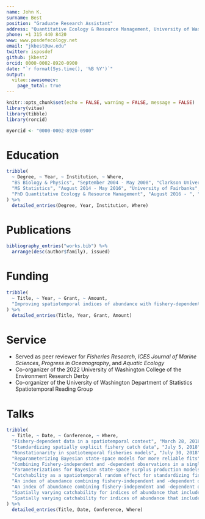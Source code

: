 ```yaml
---
name: John K.
surname: Best
position: "Graduate Research Assistant"
address: "Quantitative Ecology & Resource Management, University of Washington"
phone: +1 315 440 8420
www: www.posdefecology.net
email: "jkbest@uw.edu"
twitter: isposdef
github: jkbest2
orcid: 0000-0002-8920-0900
date: "`r format(Sys.time(), '%B %Y')`"
output: 
  vitae::awesomecv:
    page_total: true
---
```


```r
knitr::opts_chunk$set(echo = FALSE, warning = FALSE, message = FALSE)
library(vitae)
library(tibble)
library(rorcid)

myorcid <- "0000-0002-8920-0900"
```

# Education

```r
tribble(
  ~ Degree, ~ Year, ~ Institution, ~ Where,
  "BS Biology & Physics", "September 2004 - May 2008", "Clarkson University", "Potsdam, NY",
  "MS Statistics", "August 2014 - May 2016", "University of Fairbanks", "Fairbanks, AK",
  "PhD Quantitative Ecology & Resource Management", "August 2016 - ", "University of Washington", "Seattle, WA"
) %>% 
  detailed_entries(Degree, Year, Institution, Where)
```

# Publications

```r
bibliography_entries("works.bib") %>%
  arrange(desc(author$family), issued)
```

# Funding

```r
tribble(
  ~ Title, ~ Year, ~ Grant, ~ Amount,
  "Improving spatiotemporal indices of abundance with fishery-dependent and -independent data", "2019 - 2022", "NMFS-Sea Grant Joint Fellowship in Population and Ecosystem Dynamics", "$120,000"
) %>%
  detailed_entries(Title, Year, Grant, Amount)
```

# Service

- Served as peer reviewer for *Fisheries Research*, *ICES Journal of Marine
  Sciences*, *Progress in Oceanography*, and *Aquatic Ecology*
- Co-organizer of the 2022 University of Washington College of the Environment
  Research Derby
- Co-organizer of the University of Washington Department of Statistics
  Spatiotemporal Reading Group

# Talks

```r
tribble(
  ~ Title, ~ Date, ~ Conference, ~ Where,
  "Fishery-dependent data in a spatiotemporal context", "March 28, 2018", "CAPAM Spatio-temporal modelling mini-workshop", "La Jolla, CA",
  "Standardizing spatially explicit fishery catch data", "July 5, 2018", "International Statistical Ecology Conference 2018", "St. Andrews, Scotland",
  "Nonstationarity in spatiotemporal fisheries models", "July 30, 2018", "Joint Statistical Meeting 2018", "Vancouver, WA",
  "Reparameterizing Bayesian state-space models for more reliable fits", "November 13, 2018", "Think Tank", "Seattle, WA",
  "Combining Fishery-independent and -dependent observations in a single index of abundance", "October 29, 2019", "Think Tank", "Seattle, WA",
  "Parameterizations for Bayesian state-space surplus production models", "November 14, 2019", "SAFS Graduate Student Symposium", "Seattle, WA",
  "Catchability as a spatiotemporal random effect for standardizing fishery-dependent data", "November 12, 2020", "SAFS Graduate Student Symposium", "Seattle, WA",
  "An index of abundance combining fishery-independent and -dependent observations allowing for spatially varying catchability", "July 16, 2021", "Statistics 2021 Canada", "Montreal, Canada (v)",
  "An index of abundance combining fishery-independent and -dependent observations allowing for spatially varying catchability", "September 21, 2021", "World Fisheries Conference 2021", "Adelaide, Australia (v)",
  "Spatially varying catchability for indices of abundance that include fishery-dependent data", "November 4, 2021", "SAFS Graduate Student Symposium", "Seattle, WA",
  "Spatially varying catchability for indices of abundance that include fishery-dependent data", "December 2, 2021", "2022 Sea Grant-NMFS Fellowship Symposium", "(v)"
) %>%
  detailed_entries(Title, Date, Conference, Where)
```
